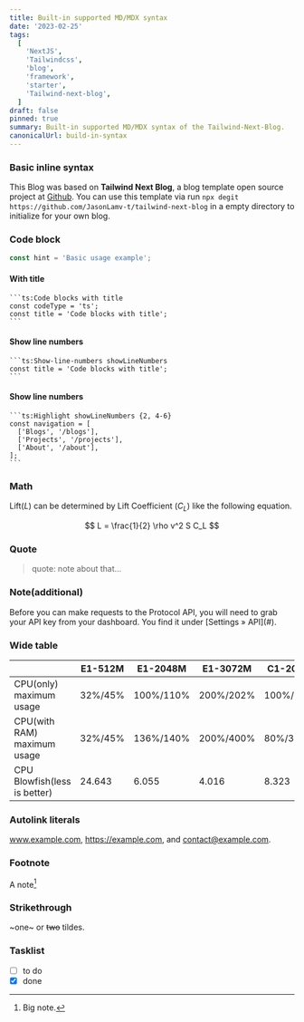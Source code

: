```yaml
---
title: Built-in supported MD/MDX syntax
date: '2023-02-25'
tags:
  [
    'NextJS',
    'Tailwindcss',
    'blog',
    'framework',
    'starter',
    'Tailwind-next-blog',
  ]
draft: false
pinned: true
summary: Built-in supported MD/MDX syntax of the Tailwind-Next-Blog.
canonicalUrl: build-in-syntax
---
```


### Basic inline syntax

This Blog was based on **Tailwind Next Blog**, a blog template open source project at [Github](https://github.com/jasonlamv-t/tailwind-next-blog). You can use this template via run `npx degit https://github.com/JasonLamv-t/tailwind-next-blog` in a empty directory to initialize for your own blog.

### Code block

```ts
const hint = 'Basic usage example';
```

#### With title

````md:Code blocks with title
```ts:Code blocks with title
const codeType = 'ts';
const title = 'Code blocks with title';
```
````

#### Show line numbers

````md:Show-line-numbers showLineNumbers
```ts:Show-line-numbers showLineNumbers
const title = 'Code blocks with title';
```
````

#### Show line numbers

````md:Highlight showLineNumbers {2, 4-6}
```ts:Highlight showLineNumbers {2, 4-6}
const navigation = [
  ['Blogs', '/blogs'],
  ['Projects', '/projects'],
  ['About', '/about'],
];
```
````

### Math

Lift($L$) can be determined by Lift Coefficient ($C_L$) like the following
equation.

$$
L = \frac{1}{2} \rho v^2 S C_L
$$

### Quote

> quote: note about that...

### Note(additional)

<Note>
  Before you can make requests to the Protocol API, you will need to grab your
  API key from your dashboard. You find it under [Settings &raquo; API](#).
</Note>

### Wide table

|                              | E1-512M | E1-2048M  | E1-3072M  | C1-2048M  |
| ---------------------------- | ------- | --------- | --------- | --------- |
| CPU(only) maximum usage      | 32%/45% | 100%/110% | 200%/202% | 100%/105% |
| CPU(with RAM) maximum usage  | 32%/45% | 136%/140% | 200%/400% | 80%/300%  |
| CPU Blowfish(less is better) | 24.643  | 6.055     | 4.016     | 8.323     |

### Autolink literals

www.example.com, https://example.com, and contact@example.com.

### Footnote

A note[^1]

[^1]: Big note.

### Strikethrough

~one~ or ~~two~~ tildes.

### Tasklist

- [ ] to do
- [x] done
